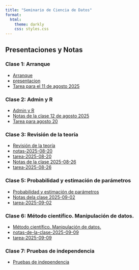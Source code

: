 ```yaml
---
title: "Seminario de Ciencia de Datos"
format:
  html:
    theme: darkly
    css: styles.css
---
```


## Presentaciones y Notas


### Clase 1: Arranque
* [Arranque](presentaciones/1-inicio-y-setup.html)
* [presentacion](presentacion.html)
* [Tarea para el 11 de agosto 2025](tarea-2025-08-04.html)

### Clase 2: Admin y R
* [Admin y R](presentaciones/2-sincronizar-repositorios-primer-codigo-y-analysis.html)
* [Notas de la clase 12 de agosto 2025](notas-2025-08-12.html)
* [Tarea para agosto 20](tarea-para-la-agosto-20.html)

### Clase 3: Revisión de la teoría
* [Revisión de la teoría](presentaciones/3-centralizacion-y-dispersión.html)
* [notas-2025-08-20](notas-2025-08-20.html)
* [tarea-2025-08-20](tarea-2025-08-20.html)
* [Notas de la clase 2025-08-26](notas-2025-08-26.html)
* [tarea-2025-08-26](tarea-2025-08-26.html)

### Clase 5: Probabilidad y estimación de parámetros
* [Probabilidad y estimación de parámetros](presentaciones/5-probabilidad-y-estimacion-de-parametros.html)
* [Notas dela clase 2025-09-02](notas-de-la-clase-2025-09-02.html)
* [tarea-2025-09-02](tarea-2025-09-02.html)

### Clase 6: Método científico. Manipulación de datos.
* [Método científico. Manipulación de datos.](presentaciones/6-metodo-científico.html)
* [notas-de-la-clase-2025-09-09](notas-de-la-clase-2025-09-09.html)
* [tarea-2025-09-09](tarea-2025-09-09.html)

### Clase 7: Pruebas de independencia
* [Pruebas de independencia](presentaciones/7-pruebas-de-independencia.html)
